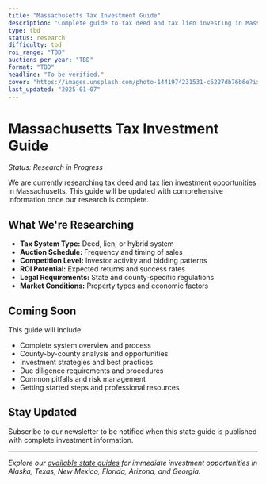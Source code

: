 ```yaml
---
title: "Massachusetts Tax Investment Guide"
description: "Complete guide to tax deed and tax lien investing in Massachusetts. Research in progress - detailed information coming soon."
type: tbd
status: research
difficulty: tbd
roi_range: "TBD"
auctions_per_year: "TBD"
format: "TBD"
headline: "To be verified."
cover: "https://images.unsplash.com/photo-1441974231531-c6227db76b6e?ixlib=rb-4.0.3&auto=format&fit=crop&w=800&h=600"
last_updated: "2025-01-07"
---
```


# Massachusetts Tax Investment Guide

*Status: Research in Progress*

We are currently researching tax deed and tax lien investment opportunities in Massachusetts. This guide will be updated with comprehensive information once our research is complete.

## What We're Researching

- **Tax System Type:** Deed, lien, or hybrid system
- **Auction Schedule:** Frequency and timing of sales
- **Competition Level:** Investor activity and bidding patterns
- **ROI Potential:** Expected returns and success rates
- **Legal Requirements:** State and county-specific regulations
- **Market Conditions:** Property types and economic factors

## Coming Soon

This guide will include:

- Complete system overview and process
- County-by-county analysis and opportunities
- Investment strategies and best practices
- Due diligence requirements and procedures
- Common pitfalls and risk management
- Getting started steps and professional resources

## Stay Updated

Subscribe to our newsletter to be notified when this state guide is published with complete investment information.

---

*Explore our [available state guides](/state-guides) for immediate investment opportunities in Alaska, Texas, New Mexico, Florida, Arizona, and Georgia.*
